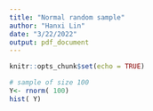 ```yaml
---
title: "Normal random sample"
author: "Hanxi Lin"
date: "3/22/2022"
output: pdf_document
---
```


```r
knitr::opts_chunk$set(echo = TRUE)
```

```r
# sample of size 100
Y<- rnorm( 100)
hist( Y)
```